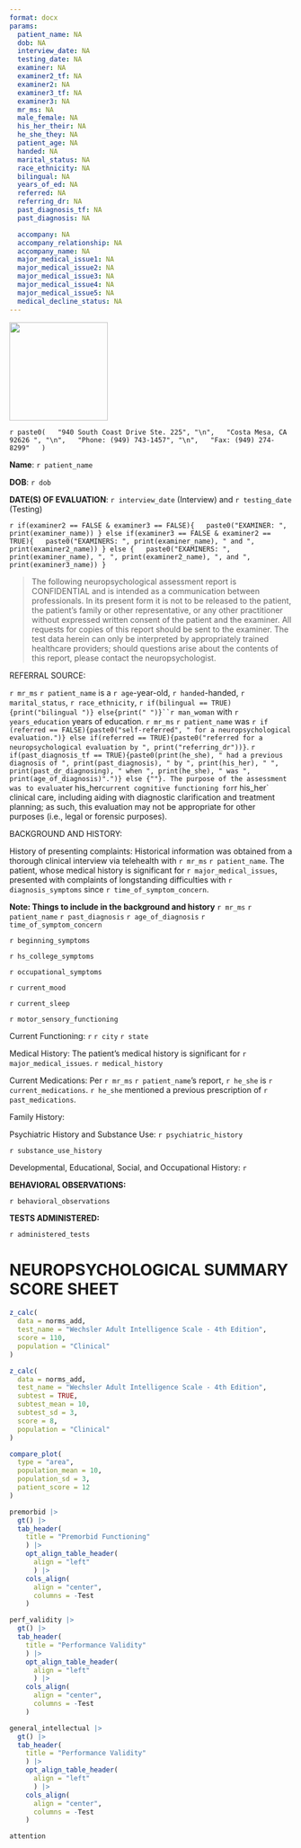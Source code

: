 ```yaml
---
format: docx
params:
  patient_name: NA
  dob: NA
  interview_date: NA
  testing_date: NA
  examiner: NA
  examiner2_tf: NA
  examiner2: NA
  examiner3_tf: NA
  examiner3: NA
  mr_ms: NA
  male_female: NA
  his_her_their: NA
  he_she_they: NA
  patient_age: NA
  handed: NA
  marital_status: NA
  race_ethnicity: NA
  bilingual: NA
  years_of_ed: NA
  referred: NA
  referring_dr: NA
  past_diagnosis_tf: NA
  past_diagnosis: NA

  accompany: NA
  accompany_relationship: NA
  accompany_name: NA
  major_medical_issue1: NA
  major_medical_issue2: NA
  major_medical_issue3: NA
  major_medical_issue4: NA
  major_medical_issue5: NA
  medical_decline_status: NA
---
```


![](logo.jpg){width=100px, height=175px}

`r paste0(
  "940 South Coast Drive Ste. 225", "\n",
  "Costa Mesa, CA 92626 ", "\n",
  "Phone: (949) 743-1457", "\n",
  "Fax: (949) 274-8299"
  )
`

**Name**: `r patient_name`

**DOB**: `r dob`

**DATE(S) OF EVALUATION**: `r interview_date` (Interview) and `r testing_date` (Testing)

`r if(examiner2 == FALSE & examiner3 == FALSE){
  paste0("EXAMINER: ", print(examiner_name))
} else if(examiner3 == FALSE & examiner2 == TRUE){
  paste0("EXAMINERS: ", print(examiner_name), " and ", print(examiner2_name))
} else {
  paste0("EXAMINERS: ", print(examiner_name), ", ", print(examiner2_name), ", and ", print(examiner3_name))
}
`

> The following neuropsychological assessment report is CONFIDENTIAL and is intended as a communication between professionals.  In its present form it is not to be released to the patient, the patient’s family or other representative, or any other practitioner without expressed written consent of the patient and the examiner. All requests for copies of this report should be sent to the examiner. The test data herein can only be interpreted by appropriately trained healthcare providers; should questions arise about the contents of this report, please contact the neuropsychologist.

REFERRAL SOURCE: 

`r mr_ms` `r patient_name` is a `r age`-year-old, `r handed`-handed, `r marital_status`, `r race_ethnicity`, `r if(bilingual == TRUE){print("bilingual ")} else{print(" ")}``r man_woman` with `r years_education` years of education. `r mr_ms` `r patient_name` was `r if (referred == FALSE){paste0("self-referred", " for a neuropsychological evaluation.")} else if(referred == TRUE){paste0("referred for a neuropsychological evaluation by ", print("referring_dr"))}`. `r if(past_diagnosis_tf == TRUE){paste0(print(he_she), " had a previous diagnosis of ", print(past_diagnosis), " by ", print(his_her), " ", print(past_dr_diagnosing), " when ", print(he_she), " was ", print(age_of_diagnosis)".")} else {""}. The purpose of the assessment was to evaluate `r his_her` current cognitive functioning for `r his_her` clinical care, including aiding with diagnostic clarification and treatment planning; as such, this evaluation may not be appropriate for other purposes (i.e., legal or forensic purposes). 

BACKGROUND AND HISTORY:

History of presenting complaints: Historical information was obtained from a thorough clinical interview via telehealth with `r mr_ms` `r patient_name`. The patient, whose medical history is significant for `r major_medical_issues`, presented with complaints of longstanding difficulties with `r diagnosis_symptoms` since `r time_of_symptom_concern`. 

**Note: Things to include in the background and history**
`r mr_ms` `r patient_name`
`r past_diagnosis`
`r age_of_diagnosis`
`r time_of_symptom_concern`

`r beginning_symptoms`

`r hs_college_symptoms`

`r occupational_symptoms`

`r current_mood`

`r current_sleep`

`r motor_sensory_functioning`

Current Functioning: `r `
`r city`
`r state`

Medical History: The patient's medical history is significant for `r major_medical_issues`. `r medical_history`

Current Medications: Per `r mr_ms` `r patient_name`'s report, `r he_she` is `r current_medications`. `r he_she` mentioned a previous prescription of `r past_medications`.

Family History:

Psychiatric History and Substance Use: `r psychiatric_history`

`r substance_use_history`

Developmental, Educational, Social, and Occupational History: `r `

**BEHAVIORAL OBSERVATIONS:**

`r behavioral_observations`

**TESTS ADMINISTERED:**

`r administered_tests`

# NEUROPSYCHOLOGICAL SUMMARY SCORE SHEET

```r
z_calc(
  data = norms_add,
  test_name = "Wechsler Adult Intelligence Scale - 4th Edition",
  score = 110,
  population = "Clinical"
)

z_calc(
  data = norms_add,
  test_name = "Wechsler Adult Intelligence Scale - 4th Edition",
  subtest = TRUE,
  subtest_mean = 10,
  subtest_sd = 3,
  score = 8,
  population = "Clinical"
)

compare_plot(
  type = "area",
  population_mean = 10,
  population_sd = 3,
  patient_score = 12
)
```

```r
premorbid |>
  gt() |>
  tab_header(
    title = "Premorbid Functioning"
    ) |>
    opt_align_table_header(
      align = "left"
      ) |>
    cols_align(
      align = "center",
      columns = -Test
    )
```

```r
perf_validity |>
  gt() |>
  tab_header(
    title = "Performance Validity"
    ) |>
    opt_align_table_header(
      align = "left"
      ) |>
    cols_align(
      align = "center",
      columns = -Test
    )
```

```r
general_intellectual |>
  gt() |>
  tab_header(
    title = "Performance Validity"
    ) |>
    opt_align_table_header(
      align = "left"
      ) |>
    cols_align(
      align = "center",
      columns = -Test
    )
```

```r
attention 
```